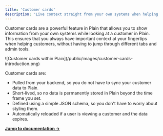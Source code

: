 ```yaml
---
title: 'Customer cards'
description: 'Live context straight from your own systems when helping customers.'
---
```


Customer cards are a powerful feature in Plain that allows you to show information from your own systems while looking at a customer in Plain. This ensures that you always have important context at your fingertips when helping customers, without having to jump through different tabs and admin tools.

<Frame>![Customer cards within Plain](/public/images/customer-cards-introduction.png)</Frame>

Customer cards are:

- Pulled from your backend, so you do not have to sync your customer data to Plain.
- Short-lived, so no data is permanently stored in Plain beyond the time frame you set.
- Defined using a simple JSON schema, so you don't have to worry about styling them.
- Automatically reloaded if a user is viewing a customer and the data expires.

[**Jump to documentation →**](/api-reference/customer-cards)
